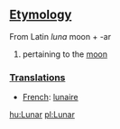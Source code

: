 ==[[Etymology]]==

From Latin ''luna'' moon + -ar

#pertaining to the [[moon]]

===[[Translation]]s===

*[[French]]: [[lunaire]]

[[hu:Lunar]]
[[pl:Lunar]]